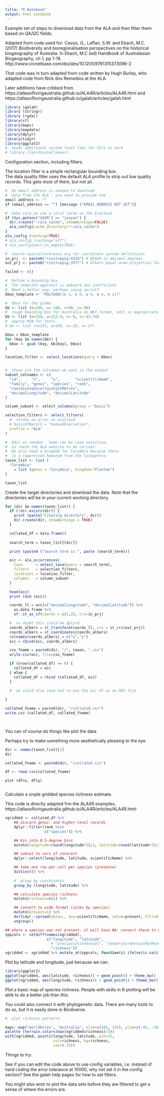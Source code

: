 ```yaml
---
title: "R Notebook"
output: html_notebook
---
```


Example set of steps to download data from the ALA and then filter them based on QA/QC fields.

Adapted from code used for:
Cassis, G., Laffan, S.W. and Ebach, M.C. (2017) Biodiversity and bioregionalisation perspectives on the historical biogeography of Australia. In Ebach, M.C (ed) Handbook of Australasian Biogeography, ch 1, pp 1-16.
http://www.crcnetbase.com/doi/abs/10.1201/9781315373096-2

That code was in turn adapted from code written by Hugh Burley, who adapted code from Nick dos Remedios at the ALA.

Later additions have cribbed from https://atlasoflivingaustralia.github.io/ALA4R/articles/ALA4R.html and https://atlasoflivingaustralia.github.io/galah/articles/galah.html 

```r
library (galah)
library (stringr)
library (rgdal)
library(sf)
library(maps)
library(mapdata)
library(dplyr)
library(tidyr)
library(ggplot2)
#  needs additional system level libs for this to work
# library (CoordinateCleaner)
```

Configuration section, including filters.

The location filter is a simple rectangular bounding box.  
The data quality filter uses the default ALA profile to strip out low quality records.  This gets most of them, but not all.


```r

#  An email address is needed to download
#  data from the ALA - you need to provide one
email_address <- ""
if (email_address == "") {message ("EMAIL ADDRESS NOT SET")}

#  make sure we use a local cache on the EcoCloud
if (Sys.getenv("USER") == "jovyan") {
  dir.create("~/ala_cache", showWarnings=FALSE)
  ala_config(cache_directory="~/ala_cache")
}
ala_config (caching=TRUE)
# ala_config (caching="off")
# ala_config(warn_on_empty=TRUE)

#  search spatialreference.org for coordinate system definitions
in_prj  <- paste0("+init=epsg:4326") # WGS84 in decimal degrees
out_prj <- paste0("+init=epsg:3577") # Albers equal area projection for Australia

failed <- c()

#  Define a bounding box.
#  The template approach is awkward and inefficient
#  Need a better way, perhaps using sprintf
bbox_template <- "POLYGON((e s, e n, w n, w s, e s))"

#  bbox for the globe
bb <- list (e=180, w=-180, n=90, s=-90)
#  rough bounding box for Australia as WKT format, edit as appropriate
bb <- list (e=154, w=112.9, n=-9, s=-43.74)
#  approx NSW for tests
# bb <- list (e=153, w=140, n=-28, s=-37)

bbox = bbox_template
for (key in names(bb)) {
  bbox <- gsub (key, bb[key], bbox)
}

location_filter <- select_locations(query = bbox)


#  these are the colnames we want in the output
subset_colnames <- c(
  "id",     "x",     "y",       "scientificName",
  "family", "genus", "species", "rank", 
  "coordinateUncertaintyInMetres",
  "decimalLongitude", "decimalLatitude"
)

column_subset <- select_columns(group = "basic")

selection_filters <- select_filters(
  #  throws an error on ecocloud
  # basisOfRecord = "HumanObservation",  
  profile = "ALA"
)


```

```r

#  Edit as needed.  Some can be case sensitive, 
#  so check the ALA website to be certain.
#  We also need a kingdom for Corymbia because there
#  is a suppressed homonym from the Coleoptera
taxon_list <- list (
  "Corymbia"   
    = list (genus = "Corymbia", kingdom="Plantae")
)

taxon_list
```

Create the target directories and download the data.
Note that the directories will be in your current working directory.  

```r



for (dir in names(taxon_list)) {
  if (!dir.exists(dir)) {
    print (paste("Creating directory", dir))
    dir.create(dir, showWarnings = TRUE)
  }

  collated_df = data.frame()
  
  search_term = taxon_list[[dir]]

  print (paste0 ("Search term is ", paste (search_term)))

  occ <- ala_occurrences(
    taxa      = select_taxa(query = search_term),
    filters   = selection_filters,
    locations = location_filter,
    columns   = column_subset
  )

  head(occ)
  print (dim (occ))

  coords_ll = occ[c("decimalLongitude", "decimalLatitude")] %>% 
    as.data.frame %>% 
    sf::st_as_sf(coords = c(1,2), crs=in_prj)

  #  no doubt this could be dplyrd
  coords_albers = st_transform(coords_ll, crs = st_crs(out_prj))
  coords_albers = st_coordinates(coords_albers)
  colnames(coords_albers) = c("x","y")
  occ = cbind(occ, coords_albers)

  csv_fname = paste0(dir, "/", taxon, ".csv")
  write.csv(occ, file=csv_fname)

  if (nrow(collated_df) == 0) {
    collated_df = occ
  } else {
    collated_df = rbind (collated_df, occ)
  }
  
  #  we could also save and re-use the occ df as an RDS file

}

collated_fname = paste0(dir, "/collated.csv")
write.csv (collated_df, collated_fname)

    
```
   

You can of course do things like plot the data.

Perhaps try to make something more aesthetically pleasing to the eye.  

```r

dir <- names(taxon_list)[1]
dir 

collated_fname <- paste0(dir, "/collated.csv")

df <- read.csv(collated_fname)

plot (df$x, df$y)



```

Calculate a sinple gridded species richness estimate.  

This code is directly adapted frm the ALA4R examples.  
https://atlasoflivingaustralia.github.io/ALA4R/articles/ALA4R.html


```r
xgridded <- collated_df %>%
    ## discard genus- and higher-level records
    dplyr::filter(rank %in%
                  c("species")) %>%

    ## bin into 0.5-degree bins
    mutate(longitude=round(longitude*2)/2, latitude=round(latitude*2)/2) %>%

    ## subset to vars of interest
    dplyr::select(longitude, latitude, scientificName) %>%

    ## take one row per cell per species (presence)
    distinct() %>%
  
    #  group by coordinates
    group_by (longitude, latitude) %>%

    ## calculate species richness
    mutate(richness=n()) %>%

    ## convert to wide format (sites by species)
    mutate(present=1) %>%
    do(tidyr::spread(data=., key=scientificName, value=present, fill=0)) %>%
    ungroup()

## where a species was not present, it will have NA: convert these to 0
sppcols <- setdiff(names(xgridded),
                   c("longitude", "latitude",
                     # "precipitationAnnual", "temperatureAnnualMaxMean",
                     "richness"))
xgridded <- xgridded %>% mutate_at(sppcols, function(z) ifelse(is.na(z), 0, z))

```
    
Plot by latitude and longitude, just because we can.

```r
library(ggplot2)
ggplot(xgridded, aes(latitude, richness)) + geom_point() + theme_bw()
ggplot(xgridded, aes(longitude, richness)) + geom_point() + theme_bw()


```

Plot a basic map of species richness.  People with skills in R plotting will be able to do a better job than this.

You could also connect it with phylogenetic data.  There are many tools to do so, but it is easily done in Biodiverse.  


```r
#  plot richness patterns

maps::map("worldHires", "Australia", xlim=c(105, 155), ylim=c(-45, -10), col="gray90", fill=TRUE)
palette (terrain.colors(max(xgridded$richness)/3))
with(xgridded, points(longitude, latitude, pch=21, 
                      col=richness, bg=richness,
                      cex=0.75))

```

    
Things to try:

See if you can edit the code above to use config variables,
i.e. instead of hard coding the error tolerance at 10000, 
why not set it in the config section? See the galah help pages for how to set filters.

You might also wish to plot the data sets before they are filtered to get a sense of where the errors are.  
